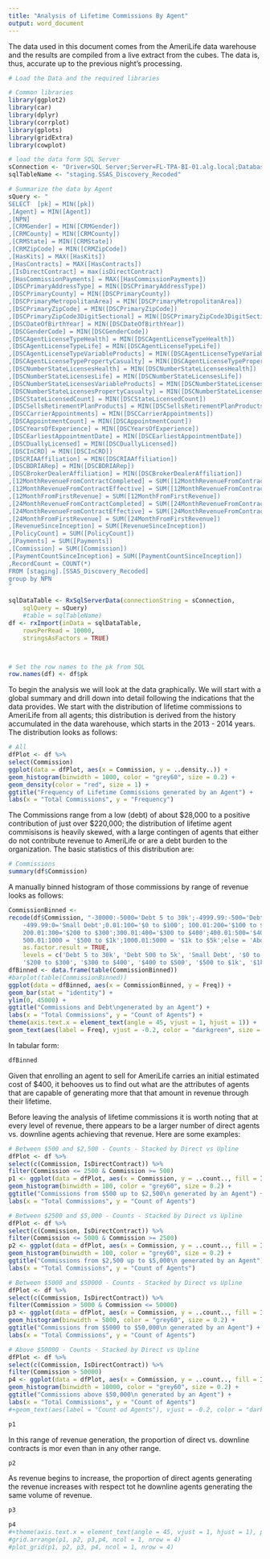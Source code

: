 ```yaml
---
title: "Analysis of Lifetime Commissions By Agent"
output: word_document
---
```


The data used in this document comes from the AmeriLife data warehouse and the results are compiled from a live
extract from the cubes. The data is, thus, accurate up to the previous night's processing.

```r
# Load the Data and the required libraries

# Common libraries
library(ggplot2)
library(car)
library(dplyr)
library(corrplot)
library(gplots)
library(gridExtra)
library(cowplot)

# load the data form SQL Server
sConnection <- "Driver=SQL Server;Server=FL-TPA-BI-01.alg.local;Database=Amerilife_STG;Trusted_Connection=TRUE"
sqlTableName <- "staging.SSAS_Discovery_Recoded"

# Summarize the data by Agent 
sQuery <- "
SELECT  [pk] = MIN([pk])
,[Agent] = MIN([Agent])
,[NPN]
,[CRMGender] = MIN([CRMGender])
,[CRMCounty] = MIN([CRMCounty])
,[CRMState] = MIN([CRMState])
,[CRMZipCode] = MIN([CRMZipCode])
,[HasKits] = MAX([HasKits])
,[HasContracts] = MAX([HasContracts])
,[IsDirectContract] = max(isDirectContract)
,[HasCommissionPayments] = MAX([HasCommissionPayments])
,[DSCPrimaryAddressType] = MIN([DSCPrimaryAddressType])
,[DSCPrimaryCounty] = MIN([DSCPrimaryCounty])
,[DSCPrimaryMetropolitanArea] = MIN([DSCPrimaryMetropolitanArea])
,[DSCPrimaryZipCode] = MIN([DSCPrimaryZipCode])
,[DSCPrimaryZipCode3DigitSectional] = MIN([DSCPrimaryZipCode3DigitSectional])
,[DSCDateOfBirthYear] = MIN([DSCDateOfBirthYear])
,[DSCGenderCode] = MIN([DSCGenderCode])
,[DSCAgentLicenseTypeHealth] = MIN([DSCAgentLicenseTypeHealth])
,[DSCAgentLicenseTypeLife] = MIN([DSCAgentLicenseTypeLife])
,[DSCAgentLicenseTypeVariableProducts] = MIN([DSCAgentLicenseTypeVariableProducts])
,[DSCAgentLicenseTypePropertyCasualty] = MIN([DSCAgentLicenseTypePropertyCasualty])
,[DSCNumberStateLicensesHealth] = MIN([DSCNumberStateLicensesHealth])
,[DSCNumberStateLicensesLife] = MIN([DSCNumberStateLicensesLife])
,[DSCNumberStateLicensesVariableProducts] = MIN([DSCNumberStateLicensesVariableProducts])
,[DSCNumberStateLicensesPropertyCasualty] = MIN([DSCNumberStateLicensesPropertyCasualty])
,[DSCStateLicensedCount] = MIN([DSCStateLicensedCount])
,[DSCSellsRetirementPlanProducts] = MIN([DSCSellsRetirementPlanProducts])
,[DSCCarrierAppointments] = MIN([DSCCarrierAppointments])
,[DSCAppointmentCount] = MIN([DSCAppointmentCount])
,[DSCYearsOfExperience] = MIN([DSCYearsOfExperience])
,[DSCEarliestAppointmentDate] = MIN([DSCEarliestAppointmentDate])
,[DSCDuallyLicensed] = MIN([DSCDuallyLicensed])
,[DSCInCRD] = MIN([DSCInCRD])
,[DSCRIAAffiliation] = MIN([DSCRIAAffiliation])
,[DSCBDRIARep] = MIN([DSCBDRIARep])
,[DSCBrokerDealerAffiliation] = MIN([DSCBrokerDealerAffiliation])
,[12MonthRevenueFromContractCompleted] = SUM([12MonthRevenueFromContractCompleted])
,[12MonthRevenueFromContractEffective] = SUM([12MonthRevenueFromContractEffective])
,[12MonthFromFirstRevenue] = SUM([12MonthFromFirstRevenue])
,[24MonthRevenueFromContractCompleted] = SUM([24MonthRevenueFromContractCompleted])
,[24MonthRevenueFromContractEffective] = SUM([24MonthRevenueFromContractEffective])
,[24MonthFromFirstRevenue] = SUM([24MonthFromFirstRevenue])
,[RevenueSinceInception] = SUM([RevenueSinceInception])
,[PolicyCount] = SUM([PolicyCount])
,[Payments] = SUM([Payments])
,[Commission] = SUM([Commission])
,[PaymentCountSinceInception] = SUM([PaymentCountSinceInception])
,RecordCount = COUNT(*)
FROM [staging].[SSAS_Discovery_Recoded]
group by NPN
"

sqlDataTable <- RxSqlServerData(connectionString = sConnection,
    sqlQuery = sQuery)
    #table = sqlTableName)
df <- rxImport(inData = sqlDataTable,
    rowsPerRead = 10000,
    stringsAsFactors = TRUE)



# Set the row names to the pk from SQL
row.names(df) <- df$pk 
```

To begin the analysis we will look at the data graphically. We will start with a global summary and drill down into detail following the 
indications that the data provides. We start with the distribution of lifetime commissions to AmeriLife from all agents;
this distribution is derived from the history accumulated in the data warehouse, which starts in the 2013 - 2014 years. 
The distribution looks as follows:

```r
# All
dfPlot <- df %>%
select(Commission)
ggplot(data = dfPlot, aes(x = Commission, y = ..density..)) +
geom_histogram(binwidth = 1000, color = "grey60", size = 0.2) +
geom_density(color = "red", size = 1) +
ggtitle("Frequency of Lifetime Commissions generated by an Agent") +
labs(x = "Total Commissions", y = "Frequency") 
```

The Commissions range from a low (debt) of about $28,000 to a positive contribution of just over $220,000; the distribution of lifetime agent commisisons
is heavily skewed, with a large contingen of agents that either do not contribute revenue to AmeriLife or are a debt burden
to the organization. The basic statistics of this distribution are:

```r
# Commissions
summary(df$Commission) 
```

A manually binned histogram of those commissions by range of revenue looks as follows:

```r
CommissionBinned <-
recode(df$Commission, "-30000:-5000='Debt 5 to 30k';-4999.99:-500='Debt 500 to 5k';
    -499.99:0='Small Debt';0.01:100='$0 to $100'; 100.01:200='$100 to $200';
    200.01:300='$200 to $300';300.01:400='$300 to $400';400.01:500='$400 to $500';
    500.01:1000 = '$500 to $1k';1000.01:5000 = '$1k to $5k';else = 'Above $5k' ",
    as.factor.result = TRUE,
    levels = c('Debt 5 to 30k', 'Debt 500 to 5k', 'Small Debt', '$0 to $100', '$100 to $200',
    '$200 to $300', '$300 to $400', '$400 to $500', '$500 to $1k', '$1k to $5k', 'Above $5k'))
dfBinned <- data.frame(table(CommissionBinned))
#barplot(table(CommissionBinned))
ggplot(data = dfBinned, aes(x = CommissionBinned, y = Freq)) +
geom_bar(stat = "identity") +
ylim(0, 45000) +
ggtitle("Commissions and Debt\ngenerated by an Agent") +
labs(x = "Total Commissions", y = "Count of Agents") +
theme(axis.text.x = element_text(angle = 45, vjust = 1, hjust = 1)) +
geom_text(aes(label = Freq), vjust = -0.2, color = "darkgreen", size = 3) 
```

In tabular form:

```r
dfBinned 
```

Given that enrolling an agent to sell for AmeriLife carries an initial estimated cost of $400, it behooves us to find out what are the attributes of 
agents that are capable of generating more that that amount in revenue through their lifetime.

Before leaving the analysis of lifetime commissions it is worth noting that at every level of revenue, there appears to be
a larger number of direct agents vs. downline agents achieving that revenue. Here are some examples:

```r
# Between $500 and $2,500 - Counts - Stacked by Direct vs Upline
dfPlot <- df %>%
select(c(Commission, IsDirectContract)) %>%
filter(Commission <= 2500 & Commission >= 500)
p1 <- ggplot(data = dfPlot, aes(x = Commission, y = ..count.., fill = IsDirectContract)) +
geom_histogram(binwidth = 100, color = "grey60", size = 0.2) +
ggtitle("Commissions from $500 up to $2,500\n generated by an Agent") +
labs(x = "Total Commissions", y = "Count of Agents")

# Between $2500 and $5,000 - Counts - Stacked by Direct vs Upline
dfPlot <- df %>%
select(c(Commission, IsDirectContract)) %>%
filter(Commission <= 5000 & Commission >= 2500)
p2 <- ggplot(data = dfPlot, aes(x = Commission, y = ..count.., fill = IsDirectContract)) +
geom_histogram(binwidth = 100, color = "grey60", size = 0.2) +
ggtitle("Commissions from $2,500 up to $5,000\n generated by an Agent") +
labs(x = "Total Commissions", y = "Count of Agents")

# Between $5000 and $50000 - Counts - Stacked by Direct vs Upline
dfPlot <- df %>%
select(c(Commission, IsDirectContract)) %>%
filter(Commission > 5000 & Commission <= 50000)
p3 <- ggplot(data = dfPlot, aes(x = Commission, y = ..count.., fill = IsDirectContract)) +
geom_histogram(binwidth = 5000, color = "grey60", size = 0.2) +
ggtitle("Commissions from $5000 to $50,000\n generated by an Agent") +
labs(x = "Total Commissions", y = "Count of Agents")

# Above $50000 - Counts - Stacked by Direct vs Upline
dfPlot <- df %>%
select(c(Commission, IsDirectContract)) %>%
filter(Commission > 50000)
p4 <- ggplot(data = dfPlot, aes(x = Commission, y = ..count.., fill = IsDirectContract)) +
geom_histogram(binwidth = 10000, color = "grey60", size = 0.2) +
ggtitle("Commissions above $50,000\n generated by an Agent") +
labs(x = "Total Commissions", y = "Count of Agents") 
#+geom_text(aes(label = "Count od Agents"), vjust = -0.2, color = "darkgreen", size = 3)
```

```r
p1
```

In this range of revenue generation, the proportion of direct vs. downline contracts is mor even than in any other range.

```r
p2
```

As revenue begins to increase, the proportion of direct agents generating the revenue increases with respect tot he 
downline agents generating the same volume of revenue.

```r
p3
```

```r
p4 
#+theme(axis.text.x = element_text(angle = 45, vjust = 1, hjust = 1), plot.margin = unit(c(0, 0, 0, 0), "cm"))
#grid.arrange(p1, p2, p3,p4, ncol = 1, nrow = 4)
#plot_grid(p1, p2, p3, p4, ncol = 1, nrow = 4)
```